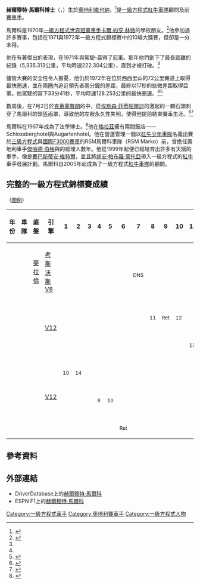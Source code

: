 {{Infobox F1 driver
| Name = 赫爾穆特·馬爾科<br />Helmut Marko 
| Image = Marko, Helmut 1970 (sw).jpg 
| Caption = 馬爾科，攝於1970年
| Nationality = {{AUT}}
| Birth_date = {{birth date and age|1943|4|27|df=y}}
| birth_place = {{flag|Nazi Germany}}[[奧地利|奧地利]][[格拉茨|格拉茨]]
| Years = {{link-en|1971年世界一級方程式錦標賽|1971 Formula One season|1971年}}–{{link-en|1972年世界一級方程式錦標賽|1972 Formula One season|1972年}} 
| Team(s) = {{link-en|BRM車隊|BRM}} <br />未出賽[[麥拉倫車隊|麥拉倫車隊]] 
| Races = 10 （9次起步）
| Championships = 0 
| Wins = 0 
| Podiums = 0 
| Points = 0 
| Poles = 0 
| Fastest laps = 0 
| First race = {{link-en|1971年德國大獎賽|1971 German Grand Prix}} 
| First win = 
| Last win = 
| Last race = {{link-en|1972年法國大獎賽|1972 French Grand Prix}}
|
}}
'''赫爾穆特·馬爾科博士'''（{{lang-en|Dr. Helmut Marko}}，{{bd|1943年|4月27日|catIdx=Marko, Helmut}}）生於[[奧地利|奧地利]][[維也納|維也納]]，<ref name="profile">{{en}}{{cite web | title = HELMUT MARKO  Profile | url = http://en.espnf1.com/brm/motorsport/driver/939.html | publisher = [[ESPN|ESPN]] | work = espnf1.com | accessdate = 30 April 2014 | archive-url = https://web.archive.org/web/20131204051642/http://en.espnf1.com/brm/motorsport/driver/939.html | archive-date = 2013-12-04 | dead-url = yes }}</ref>是[[一級方程式|一級方程式]][[紅牛車隊|紅牛車隊]]顧問及前[[賽車手|賽車手]]。

馬爾科是1970年[[一級方程式|一級方程式]][[F1世界車手冠軍列表|世界冠軍車手]][[卡爾·約亨·林特|卡爾·約亨·林特]]的學校朋友。<ref>{{en}}{{cite web|last=Völker|first=Herbert|title=The First Formula One Pop Star|url=http://www.redbull.com/cs/Satellite/en_INT/Article/The-First-Formula-One-Pop-Star-021242888137979|work=The Red Bulletin September 2010|publisher=Red Bull Media House GmbH|accessdate=25 March 2013|archive-date=2014-05-02|archive-url=https://web.archive.org/web/20140502032134/http://www.redbull.com/cs/Satellite/en_INT/Article/The-First-Formula-One-Pop-Star-021242888137979|dead-url=yes}}</ref>他參加過許多賽事，包括在1971與1972年一級方程式錦標賽中的10場大獎賽，但卻是一分未得。

他在{{link-en|耐力賽 (賽車)|Endurance racing (motorsport)|耐力賽}}有著傑出的表現，在1971年與{{link-en|吉耶斯·馮·倫內普|Gijs van Lennep}}駕駛{{link-en|馬丁尼車隊|Martini Racing|馬丁尼}}-{{link-en|保時捷917|Porsche 917|保時捷917K}}贏得了{{link-en|1971年利曼24小時耐力賽|1971 24 Hours of Le Mans|利曼24小時耐力賽}}冠軍。那年他們創下了最長距離的紀錄（5,335.313公里，平均時速222.304公里），直到{{link-en|2010年利曼24小時耐力賽|2010 24 Hours of Le Mans}}才被打破。<ref name="profile"/>

儘管{{link-en|Targa Florio|Targa Florio}}大賽的安全性令人擔憂，他仍於1972年在位於西西里山的72公里賽道上取得最快圈速，並在兩圈內追近領先者兩分鐘的差距，最終以17秒的些微差距取得亞軍。他駕駛的{{link-en|愛快羅密歐Tipo 33|Alfa Romeo Tipo 33}}寫下33分41秒，平均時速128.253公里的最快圈速。<ref name="profile"/><ref>{{en}}{{cite web|last=Örnerdal|first=Stefan|title=56th Targa Florio 1972|url=http://www.formula2.net/Targa72.htm|work=Formula 2 Register|accessdate=25 March 2013|archive-date=2008-05-21|archive-url=https://web.archive.org/web/20080521013701/http://www.formula2.net/Targa72.htm|dead-url=no}}</ref>

數周後，在7月2日於[[克萊蒙費朗|克萊蒙費朗]]的{{link-en|1972年法國大獎賽|1972 French Grand Prix}}中，從[[埃默森·菲蒂帕爾迪|埃默森·菲蒂帕爾迪]]的{{link-en|蓮花車隊 (1954年)|Team Lotus|蓮花賽車}}激起的一顆石頭刺穿了馬爾科的頭盔面罩，導致他的左眼永久性失明，使得他提前結束賽車生涯。<ref>{{cite video|title=A Era dos Campeões|publisher=Hangar Filmes|medium=DVD}}</ref><ref>{{en}}{{cite news|last=Williams|first=Richard|title=Red Bull's Dr Helmut Marko, the mastermind behind Sebastian Vettel|url=http://www.guardian.co.uk/sport/2010/nov/14/red-bull-sebastian-vettel-helmut-marko|work=The Observer|publisher=Guardian News and Media Limited|accessdate=13 December 2011|location=London|date=14 November 2010|archive-date=2011-12-22|archive-url=https://web.archive.org/web/20111222192603/http://www.guardian.co.uk/sport/2010/nov/14/red-bull-sebastian-vettel-helmut-marko|dead-url=no}}</ref>

馬爾科在1967年成為了法學博士。<ref>{{de}}{{cite web|last=Völker|first=Herbert|title=Die Diagnosen des Doktors|url=http://www.zeit.de/2010/23/A-Helmut-Marko/seite-2|work=Zeit Online|publisher=ZEIT ONLINE GmbH|accessdate=27 June 2013|archive-date=2018-06-25|archive-url=https://web.archive.org/web/20180625213438/https://www.zeit.de/2010/23/A-Helmut-Marko/seite-2|dead-url=no}}</ref>他在[[格拉茲|格拉茲]]擁有兩間飯店——Schlossberghotel與Augartenhotel。他在營運管理一個以[[紅牛少年車隊|紅牛少年車隊]]名義出賽於[[三級方程式|三級方程式]]與[[國際F3000賽車|國際F3000賽車]]的RSM馬爾科車隊（RSM Marko）前，曾擔任奧地利車手[[傑哈德·伯格|傑哈德·伯格]]與{{link-en|卡爾·溫德林格|Karl Wendlinger}}的經理人數年。他從1999年起便已經培育出許多有天賦的車手，像是[[賽巴斯蒂安·維特爾|賽巴斯蒂安·維特爾]]，並且將[[胡安·帕布羅·蒙托亞|胡安·帕布羅·蒙托亞]]帶入一級方程式的[[紅牛公司|紅牛]]車手發展計劃。馬爾科自2005年起成為了一級方程式[[紅牛車隊|紅牛車隊]]的顧問。

==完整的一級方程式錦標賽成績==
（[[:Template:F1_driver_results_legend_2|圖例]]）
{| class="wikitable" style="text-align:center; font-size:90%"
! 年份
! 車隊
! 底盤
! 引擎
! 1
! 2
! 3
! 4
! 5
! 6
! 7
! 8
! 9
! 10
! 11
! 12
! 名次
! [[一級方程式積分系統|積分]]
|-
| rowspan="3" | {{link-en|1971年世界一級方程式錦標賽|1971 Formula One season|1971年}}
! {{link-en|Ecurie Bonnier|Ecurie Bonnier}}
! [[麥拉倫車隊|麥拉倫]] {{link-en|麥拉倫M7A|McLaren M7A|M7C}}
! [[考斯沃斯|考斯沃斯]] [[V8引擎|V8]]
| {{link-en|197年南非大獎賽|1971 South African Grand Prix|南非}}<br /><small></small>
|  {{link-en|1971年年西班牙大獎賽|1971 Spanish Grand Prix|西}}<br /><small></small>
|  {{link-en|1971年摩納哥大獎賽|1971 Monaco Grand Prix|摩}}<br /><small></small>
| {{link-en|1971年荷蘭大獎賽|1971 Dutch Grand Prix|荷}}<br /><small></small>
| {{link-en|1971年法國大獎賽|1971 French Grand Prix|法}}<br /><small></small>
| {{link-en|1971年英國大獎賽|1971 British Grand Prix|英}}<br /><small></small>
|bgcolor="white"| {{link-en|1971年德國大獎賽|1971 German Grand Prix|德}}<br /><small>DNS</small>
|
|
|
|
|
! rowspan="3" | NC
! rowspan="3" | 0
|-
! rowspan="2" | {{link-en|BRM車隊|BRM|Yardley-BRM}}
! {{link-en|BRM車隊|BRM|BRM}} {{link-en|BRM P153|BRM P153|P153}}
! rowspan="2" | {{link-en|BRM車隊|BRM|BRM}} [[V12引擎|V12]]
|
|
|
|
|
| 
|
|bgcolor="#CFCFFF"| {{link-en|1971年奧地利大獎賽|1971 Austrian Grand Prix|奧}}<br /><small>11</small>
|bgcolor="#EFCFFF"| {{link-en|1971年義大利大獎賽|1971 Italian Grand Prix|義}}<br /><small>Ret</small>
|bgcolor="#CFCFFF"| {{link-en|1971年加拿大大獎賽|1971 Canadian Grand Prix|加}}<br /><small>12</small>
|
|
|-
! {{link-en|BRM車隊|BRM|BRM}} {{link-en|BRM P160|BRM P160|P160}}
|
|
|
|
|
| 
|
|
|
|
|bgcolor="#CFCFFF"| {{link-en|1971年美國大獎賽|1971 United States Grand Prix|美}}<br /><small>13</small>
|
|-
| rowspan="3" |  {{link-en|1972年世界一級方程式錦標賽|1972 Formula One season|1972年}}
! rowspan="3" | {{link-en|BRM車隊|BRM|Austria-Marlboro<br>BRM}}
! {{link-en|BRM車隊|BRM|BRM}} {{link-en|BRM P153|BRM P153|P153}}
! rowspan="3" | {{link-en|BRM車隊|BRM|BRM}} [[V12引擎|V12]]
|bgcolor="#CFCFFF"| {{link-en|1972年阿根廷大獎賽|1972 Argentine Grand Prix|阿}}<br /><small>10</small>
|bgcolor="#CFCFFF"| {{link-en|1972年南非大獎賽|1972 South African Grand Prix|南非}}<br /><small>14</small>
| {{link-en|1972年西班牙大獎賽|1972 Spanish Grand Prix|西}}<br /><small></small>
|
|
|
| 
| 
| 
| 
|
|
! rowspan="3" | NC
! rowspan="3" | 0
|-
! {{link-en|BRM車隊|BRM|BRM}} {{link-en|BRM P153|BRM P153|P153B}}
|
|
|
|bgcolor="#CFCFFF"| {{link-en|1972年摩納哥大獎賽|1972 Monaco Grand Prix|摩}}<br /><small>8</small>
|bgcolor="#CFCFFF"| {{link-en|1972年比利時大獎賽|1972 Belgian Grand Prix|
比}}<br /><small>10</small>
|
| 
| 
| 
| 
|
|
|-
! {{link-en|BRM車隊|BRM|BRM}} {{link-en|BRM P160|BRM P160|P160B}}
|
|
| 
|
|
|bgcolor="#EFCFFF"| {{link-en|1972年法國大獎賽|1972 French Grand Prix|法}}<br /><small>Ret</small>
| {{link-en|1972年英國大獎賽|1972 British Grand Prix|英}}<br /><small></small>
| {{link-en|1972年德國大獎賽|1972 German Grand Prix|德}}<br /><small></small>
| {{link-en|1972年奧地利大獎賽|1972 Austrian Grand Prix|奧}}<br /><small></small>
| {{link-en|1972年義大利大獎賽|1972 Italian Grand Prix|義}}<br /><small></small>
| {{link-en|1972年加拿大大獎賽|1972 Canadian Grand Prix|加}}<br /><small></small>
| {{link-en|1972年美國大獎賽|1972 United States Grand Prix|美}}<br /><small></small>
|}

==參考資料==
{{reflist}}
==外部連結==
{{commonscat|Helmut Marko}}
*DriverDatabase上的[http://www.driverdb.com/drivers/helmut-marko/ 赫爾穆特·馬爾科] {{Wayback|url=http://www.driverdb.com/drivers/helmut-marko/ |date=20160303195918 }}
*ESPN F1上的[https://web.archive.org/web/20131204051642/http://en.espnf1.com/brm/motorsport/driver/939.html 赫爾穆特·馬爾科]

{{紅牛車隊}}

{{DEFAULTSORT:Marko, Helmut}}
[[Category:一級方程式車手|Category:一級方程式車手]]
[[Category:奧地利賽車手|Category:奧地利賽車手]]
[[Category:一級方程式人物|Category:一級方程式人物]]